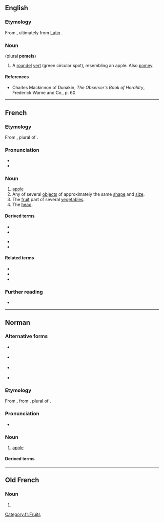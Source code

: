 {{also|pommé}}
==English==

===Etymology===
From {{etyl|fr|en}}, ultimately from [[:w:Latin language|Latin]] {{m|la|poma}}.

===Noun===
{{en-noun|?}} (plural '''pomeis''')

# {{lb|en|heraldiccharge}} A [[roundel]] [[vert]] (green circular spot), resembling an apple. Also [[pomey]].

====References====
* Charles Mackinnon of Dunakin, ''The Observer's Book of Heraldry'', Frederick Warne and Co., p. 60.

----

==French==

===Etymology===
From {{etyl|la|fr}} {{m|la|poma}}, plural of {{m|la|pomum}}.

===Pronunciation===
* {{audio|Fr-pomme.ogg|audio|lang=fr}}
* {{IPA|/pɔm/|lang=fr}}

===Noun===
{{fr-noun|f}}

# [[apple]] {{gloss|fruit}}
# Any of several [[object]]s of approximately the same [[shape]] and [[size]].
# The [[fruit]] part of several [[vegetable]]s.
# The [[head]].

====Derived terms====
{{der-top}}
* {{l|fr|croquer la pomme}}
* {{l|fr|pomme d'Adam}}
{{der-mid}}
* {{l|fr|pomme de terre}}
* {{l|fr|pommes frites}}
{{der-bottom}}

====Related terms====
* {{l|fr|pommeau}}
* {{l|fr|pommer}}
* {{l|fr|pommier}}

===Further reading===
* {{R:TLFi}}

[[Category:fr:Fruits]]

----

==Norman==
{{wikipedia|poume|lang=nrm}}

===Alternative forms===
* {{l|nrf|poumme}} {{qualifier|Jersey}}
* {{l|nrf|paomme}} {{qualifier|Guernsey}}
* {{l|nrf|pum}} {{qualifier|Sark}}
* {{l|nrf|poume}} {{qualifier|continental Norman}}

===Etymology===
From {{etyl|fro|nrf}} {{m|la|pomme}}, from {{etyl|la|nrf}} {{m|la|pōma}}, plural of {{m|la|pōmum||fruit}}.

===Pronunciation===
* {{audio|Jer-pomme.ogg|Audio|lang=nrf}}

===Noun===
{{nrf-noun|f}}

# {{lb|nrf|Jersey}} [[apple]]

====Derived terms====
{{der3|pomme à cidre|pomme dé garde|pomme dé sapîn|pomme dé tabl'ye|pomme dé tchêne|pomme douoche|pomme suthe|pommyi|lang=nrf}}

{{topics|nrf|Fruits}}

----

==Old French==

===Noun===
{{fro-noun|f}}

# {{alternative form of|pome|lang=fro}}
